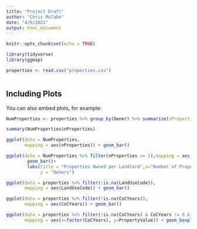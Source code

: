 ```yaml
---
title: "Project Draft"
author: "Chris McCabe"
date: "4/6/2021"
output: html_document
---
```


```r
knitr::opts_chunk$set(echo = TRUE)

```


```r

library(tidyverse)
library(ggmap)

properties <- read.csv("properties.csv")



```

## Including Plots

You can also embed plots, for example:

```r

NumProperties <- properties %>% group_by(Owner) %>% summarize(nProperties = n())

summary(NumProperties$nProperties)

ggplot(data = NumProperties, 
       mapping = aes(nProperties)) + geom_bar()

ggplot(data = NumProperties %>% filter(nProperties >= 5),mapping = aes(nProperties,fill = )) +
        geom_bar()+
        labs(title = "Properties Owned per Landlord",x="Number of Properties Owned",
             y = "Owners")

```



```r

ggplot(data = properties %>% filter(!is.na(LandUseCode)), 
       mapping = aes(LandUseCode)) + geom_bar()

```



```r

ggplot(data = properties %>% filter(!is.na(CoCYears)), 
       mapping = aes(CoCYears)) + geom_bar()

```



```r

ggplot(data = properties %>% filter(!is.na(CoCYears) & CoCYears != 0 & !is.na(LastMhInspectionDate) & PropertyValue < 1000000), 
       mapping = aes(x=factor(CoCYears), y=PropertyValue)) + geom_boxplot()

```